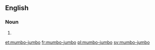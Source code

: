 ==English==

===Noun===
{{en-noun|-}}

# {{alternative spelling of|mumbo jumbo}}

[[et:mumbo-jumbo]]
[[fr:mumbo-jumbo]]
[[pl:mumbo-jumbo]]
[[sv:mumbo-jumbo]]